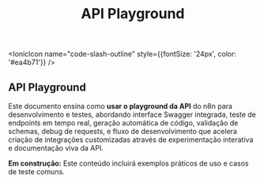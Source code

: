 ﻿---
sidebar_position: 1
title: API Playground
description: Como usar o playground da API n8n para testes e desenvolvimento
keywords: [n8n, api, playground, testes, desenvolvimento, swagger]
---


<IonicIcon name="code-slash-outline" style={{fontSize: '24px', color: '#ea4b71'}} />

## API Playground

Este documento ensina como **usar o playground da API** do n8n para desenvolvimento e testes, abordando interface Swagger integrada, teste de endpoints em tempo real, geração automática de código, validação de schemas, debug de requests, e fluxo de desenvolvimento que acelera criação de integrações customizadas através de experimentação interativa e documentação viva da API.

**Em construção:** Este conteúdo incluirá exemplos práticos de uso e casos de teste comuns.
